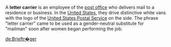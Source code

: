 A '''letter carrier''' is an employee of the [[post office]] who delivers mail to a residence or business.  In the [[United States]], they drive distinctive white vans with the logo of the [[United States Postal Service]] on the side. The phrase "letter carrier" came to be used as a gender-neutral substitute for "mailman" soon after women began performing the job.

{{job-stub}}

[[de:Brieftr�ger]]